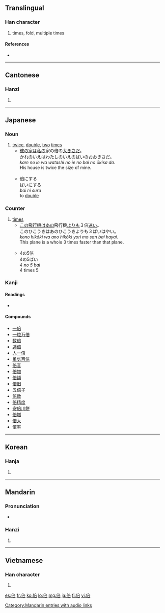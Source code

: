 ==Translingual==

===Han character===
{{Han char|rn=9|rad=人|as=08|sn=10|four=2026<sub>1</sub>|canj=人卜廿口 (OYTR)|ids=⿰[[亻]][[咅]]}}

# times, fold, multiple times

====References====
* {{Han ref|kx=0107.190|dkj=00760|dj=0228.040|hdz=10183.040|uh=500D|ud=20493|bh=ADBF|bd=44479}}

----

==Cantonese==

===Hanzi===
{{yue-hanzi|jyut=|y=pui5}}

# {{defn|Cantonese|sort=人08}}

----

==Japanese==
{{ja-kanjitab|倍}}
===Noun===
{{ja-noun|k|hira=ばい|rom=bai|hidx=はい'}}

# [[twice]], [[double]], [[two]] [[times]]
#* [[彼]]の[[家]]は[[私]]の家の倍の[[大きい|大きさ]]だ。<br>かれのいえはわたしのいえのばいのおおきさだ。<br>''kare no ie wa watashi no ie no bai no ōkisa da.''<br>His house is twice the size of mine.<br><br>
#* 倍にする<br>ばいにする<br>''bai ni suru''<br>to [[double]]

===Counter===
{{ja-pos|k|counter|hira=ばい|rom=bai|hidx=はい'}}

# [[times]]
#* [[この]][[飛行機]]は[[あの]]飛行機[[より]]も３倍[[速い]]。<br>このひこうきはあのひこうきよりも３ばいはやい。<br>''kono hikōki wa ano hikōki yori mo san bai hayai.''<br>This plane is a whole 3 times faster than that plane.<br><br>
#* 4の5倍<br>4の5ばい<br>''4 no 5 bai''<br>4 times 5

===Kanji===
{{ja-kanji|grade=3|rs=人08}}

====Readings====
* {{ja-readings|on=[[ばい]] ([[bai]])|kun=[[そむく]] ([[somuku]]), [[ます]] ([[masu]])}}

====Compounds====
* [[一倍]]
* [[一粒万倍]]
* [[数倍]]
* [[逓倍]]
* [[人一倍]]
* [[勇気百倍]]
* [[倍音]]
* [[倍加]]
* [[倍額]]
* [[倍旧]]
* [[五倍子]]
* [[倍数]]
* [[倍精度]]
* [[安倍川餅]]
* [[倍増]]
* [[倍大]]
* [[倍率]]

----

==Korean==

===Hanja===
{{ko-hanja|hangeul=[[배]], [[패]]|rv=bae, pae|mr=pae, p'ae}}

# {{defn|Korean|sort=人08}}

----

==Mandarin==

===Pronunciation===
*{{audio|zh-bèi.ogg|audio}}

===Hanzi===
{{cmn-hanzi|pin=[[bèi]] ([[bei4]])|wg=pei<sup>4</sup>}}

# {{defn|Mandarin|sort=人08}}

[[Category:Mandarin entries with audio links]]

----

==Vietnamese==

===Han character===
{{vi-hantu|[[bội]], [[bạu]], [[bậu]], [[bụa]], [[buạ]], [[vội]]|rs=人08}}

# {{defn|Vietnamese|sort=人08}}

[[es:倍]]
[[fr:倍]]
[[ko:倍]]
[[lo:倍]]
[[mg:倍]]
[[ja:倍]]
[[fi:倍]]
[[vi:倍]]